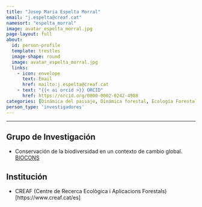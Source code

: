```yaml
---
title: "Josep Maria Espelta Morral"
email: "j.espelta@creaf.cat"  
namesort: "espelta_morral"
image: avatar_espelta_morral.jpg
page-layout: full
about: 
  id: person-profile
  template: trestles
  image-shape: round
  image: avatar_espelta_morral.jpg
  links:
    - icon: envelope
      text: Email
      href: mailto:j.espelta@creaf.cat
    - text: "{{< ai orcid >}} ORCID"
      href: https://orcid.org/0000-0002-0242-4988
categories: [Dinámica del paisaje, Dinámica forestal, Ecología Forestal, Gestión forestal, Regeneración]
person_type: 'investigadores'
---
```

 
<hr>

:::{#person-profile}

## Grupo de Investigación
- Conservación de la biodiversidad en un contexto de cambio global. [BIOCONS](https://www.creaf.cat/es/investigacion/directorio-de-investigacionconservacion-de-la-biodiversidad-en-un-contexto-de-cambio-global)

## Institución
- CREAF (Centre de Recerca Ecològica i Aplicacions Forestals)[https://www.creaf.cat/es]

:::

